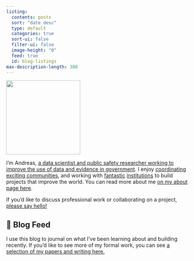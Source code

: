 ```yaml
---
listing:
  contents: posts
  sort: "date desc"
  type: default
  categories: true
  sort-ui: false
  filter-ui: false
  image-height: "0"
  feed: true
  id: blog-listings
max-description-length: 300
---
```


::: {.grid}
::: {.g-col-3}
![](images/round_me.png){.profile-pic width="200px"}
:::
::: {.g-col-9}
I'm Andreas, [a data scientist and public safety researcher working to improve the use of data and evidence in government](https://andreasthinks.me/about.html). I enjoy [coordinating exciting communities](https://lu.ma/ai-for-good), and working with [fantastic](https://newspeak.house/) [institutions](https://ai.gov.uk/) to build projects that improve the world. You can read more about me [on my about page here](https://andreasthinks.me/about.html).

If you'd like to discuss professional work or collaborating on a project, [please say hello!](mailto:andreas.varotsis@gmail.com) 
:::
:::

## 📮 Blog Feed

I use this blog to journal on what I've been learning about and building recently. If you'd like to see more of my formal work, you can see [a selection of my papers and writing here.](recent_work.qmd)

::: {#blog-listings}
:::